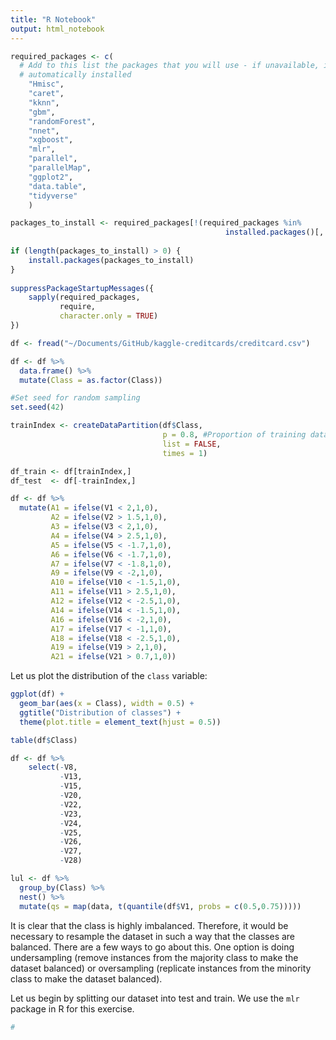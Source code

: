 ```yaml
---
title: "R Notebook"
output: html_notebook
---
```


```r
required_packages <- c( 
  # Add to this list the packages that you will use - if unavailable, it will be 
  # automatically installed
    "Hmisc",
    "caret",
    "kknn",
    "gbm",
    "randomForest",
    "nnet",
    "xgboost",
    "mlr",
    "parallel",
    "parallelMap",
    "ggplot2",
    "data.table",
    "tidyverse"
    )

packages_to_install <- required_packages[!(required_packages %in% 
                                                installed.packages()[, 1])]
    
if (length(packages_to_install) > 0) {
    install.packages(packages_to_install)
}
    
suppressPackageStartupMessages({
    sapply(required_packages, 
           require, 
           character.only = TRUE)
})
```

```r
df <- fread("~/Documents/GitHub/kaggle-creditcards/creditcard.csv")
```

```r
df <- df %>% 
  data.frame() %>% 
  mutate(Class = as.factor(Class))
```

```r
#Set seed for random sampling
set.seed(42)

trainIndex <- createDataPartition(df$Class, 
                                  p = 0.8, #Proportion of training data
                                  list = FALSE, 
                                  times = 1)

df_train <- df[trainIndex,]
df_test  <- df[-trainIndex,]

```


```r
df <- df %>% 
  mutate(A1 = ifelse(V1 < 2,1,0),
         A2 = ifelse(V2 > 1.5,1,0),
         A3 = ifelse(V3 < 2,1,0),
         A4 = ifelse(V4 > 2.5,1,0),
         A5 = ifelse(V5 < -1.7,1,0),
         A6 = ifelse(V6 < -1.7,1,0),
         A7 = ifelse(V7 < -1.8,1,0),
         A9 = ifelse(V9 < -2,1,0),
         A10 = ifelse(V10 < -1.5,1,0),
         A11 = ifelse(V11 > 2.5,1,0),
         A12 = ifelse(V12 < -2.5,1,0),
         A14 = ifelse(V14 < -1.5,1,0),
         A16 = ifelse(V16 < -2,1,0),
         A17 = ifelse(V17 < -1,1,0),
         A18 = ifelse(V18 < -2.5,1,0),
         A19 = ifelse(V19 > 2,1,0),
         A21 = ifelse(V21 > 0.7,1,0))
```


Let us plot the distribution of the `class` variable:

```r
ggplot(df) + 
  geom_bar(aes(x = Class), width = 0.5) + 
  ggtitle("Distribution of classes") + 
  theme(plot.title = element_text(hjust = 0.5))

table(df$Class)
```


```r
df <- df %>% 
    select(-V8,
           -V13,
           -V15,
           -V20,
           -V22,
           -V23,
           -V24,
           -V25,
           -V26,
           -V27,
           -V28)
```

```r
lul <- df %>% 
  group_by(Class) %>% 
  nest() %>% 
  mutate(qs = map(data, t(quantile(df$V1, probs = c(0.5,0.75)))))
```



It is clear that the class is highly imbalanced. Therefore, it would be necessary to resample the dataset in such a way that the classes are balanced. There are a few ways to go about this. One option is doing undersampling (remove instances from the majority class to make the dataset balanced) or oversampling (replicate instances from the minority class to make the dataset balanced).

Let us begin by splitting our dataset into test and train. We use the `mlr` package in R for this exercise.

```r
#
```



